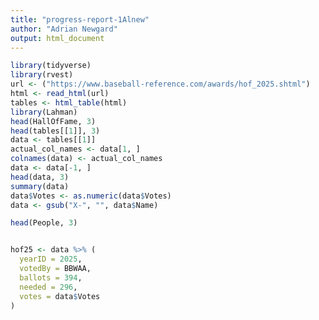 ```yaml
---
title: "progress-report-1Alnew"
author: "Adrian Newgard"
output: html_document
---
```


```r
library(tidyverse)
library(rvest)
url <- ("https://www.baseball-reference.com/awards/hof_2025.shtml")
html <- read_html(url)
tables <- html_table(html)
library(Lahman)
head(HallOfFame, 3)
head(tables[[1]], 3)
data <- tables[[1]]
actual_col_names <- data[1, ]
colnames(data) <- actual_col_names
data <- data[-1, ]
head(data, 3)
summary(data)
data$Votes <- as.numeric(data$Votes)
data <- gsub("X-", "", data$Name)

head(People, 3)


hof25 <- data %>% (
  yearID = 2025, 
  votedBy = BBWAA,
  ballots = 394, 
  needed = 296, 
  votes = data$Votes
)
```

